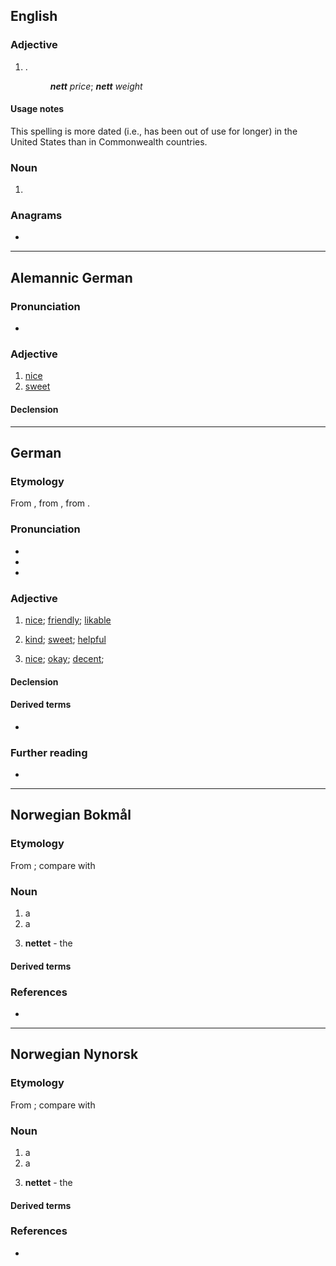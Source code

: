 {{also|Nett}}
==English==

===Adjective===
{{en-adj|-}}

# {{lb|en|dated}} {{alternative spelling of|net|lang=en|nodot=1}} {{gloss|remaining after [[expense]]s or [[deductions]]}}.
#: '''''nett''' price''; '''''nett''' weight''

====Usage notes====
This spelling is more dated (i.e., has been out of use for longer) in the United States than in Commonwealth countries.

===Noun===
{{en-noun}}

# {{obsolete form of|net|lang=en}}

===Anagrams===
* {{anagrams|en|a=entt|tent|tent.}}

----

==Alemannic German==

===Pronunciation===
* {{IPA|/net/|lang=gsw}}

===Adjective===
{{head|gsw|adjective|comparative|netter|superlative|nettischt}}

# [[nice]]
# [[sweet]]

====Declension====
{{gsw-decl-adj|nett}}

----

==German==

===Etymology===
From {{der|de|dum|net||neat, decent, pretty}}, from {{der|de|fro|net||neat, decent}}, from {{der|de|la|nitidus}}.

===Pronunciation===
* {{IPA|/nɛt/|lang=de}}
* {{audio|De-nett.ogg|Audio (Germany)|lang=de}}
* {{audio|De-at-nett.ogg|Audio (Austria)|lang=de}}

===Adjective===
{{de-adj|netter|nettesten}}

# {{lb|de|of people}} [[nice]]; [[friendly]]; [[likable]]
# {{lb|de|of people; deeds}} [[kind]]; [[sweet]]; [[helpful]]
# {{lb|de|of things; situations}} [[nice]]; [[okay]]; [[decent]]; {{non-gloss definition|often expressing a more reluctant praise}}

====Declension====
{{de-decl-adj|nett|netter|nettest}}

====Derived terms====
* {{l|de|Nettigkeit}}

===Further reading===
* {{R:Duden}}

----

==Norwegian Bokmål==

===Etymology===
From {{der|nb|non|net}}; compare with {{cog|de|Netz}}

===Noun===
{{nb-noun-n1}}

# a {{l|en|net}}
# a {{l|en|network}}
# {{q|in definite singular form}} '''nettet''' - the {{l|en|Internet}}

====Derived terms====
{{der3-u|lang=nb
|[[glødenett]]
|{{l|nb|internett}}
|[[jernbanenett]]
|{{l|nb|nettadresse}}
|[[nettavis]]
|[[netthinne]]
|{{l|nb|nettkamera}}
|{{l|nb|nettleser}}
|{{l|nb|nettopp}} {{q|of adverb}}
|[[nettprat]]
|{{l|nb|nettsted}}
|{{l|nb|nettverk}}
|{{l|nb|rutenett}}
|{{l|nb|stålnett}}
|[[veinett]]
}}

===References===
* {{R:The Bokmål Dictionary}}

----

==Norwegian Nynorsk==

===Etymology===
From {{der|nn|non|net}}; compare with {{cog|de|Netz}}

===Noun===
{{nn-noun-n1}}

# a {{l|en|net}}
# a {{l|en|network}}
# {{q|in definite singular form}} '''nettet''' - the {{l|en|Internet}}

====Derived terms====
{{der3-u|lang=nn
|{{l|nn|internett}}
|[[jarnbanenett]], [[jernbanenett]]
|{{l|nn|nettadresse}}
|[[nettavis]]
|[[netthinne]]
|{{l|nn|nettkamera}}
|{{l|nn|nettlesar}}
|{{l|nn|nettopp}} {{q|of adverb}}
|[[nettprat]]
|{{l|nn|nettstad}}
|{{l|nn|nettverk}}
|{{l|nn|rutenett}}
|{{l|nn|stålnett}}
}}

===References===
* {{R:The Nynorsk Dictionary}}